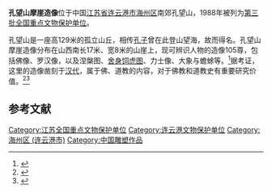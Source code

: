 {{coord|34|34|01|N|119|10|00|E|display=title|scale:10000}}
{{文物保护单位
| 级别 = 全国
| 名称 = 孔望山摩崖造像
| 图片 = 
| 所在 = [[江苏省|江苏省]][[连云港市|连云港市]]
| 分类 = 石窟寺
| 时代 = [[东汉|东汉]]
| 编号 = [[第三批全国重点文物保护单位|第三批]]第42项
| 登录 = 1988年1月13日
}}
'''孔望山摩崖造像'''位于中国[[江苏省|江苏省]][[连云港市|连云港市]][[海州区_(连云港市)|海州区]]南郊孔望山，1988年被列为[[第三批全国重点文物保护单位|第三批全国重点文物保护单位]]。

孔望山是一座高129米的孤立山丘，相传[[孔子|孔子]]曾在此登山望海，故而得名。孔望山摩崖造像分布在山西南长17米、宽8米的山崖上，现可辨识人物的造像105尊，包括佛像、罗汉像，以及涅槃图、[[捨身飼虎圖|舍身饲虎图]]、力士像、大象与蟾蜍等。<ref>{{Cite book | chapterurl=http://cidian.foyuan.net/word/628238/ | chapter=孔望山漢代摩崖像 | title=中华佛教百科全书 | access-date=2016-09-24 | archive-date=2019-07-31 | archive-url=https://web.archive.org/web/20190731222636/http://cidian.foyuan.net/word/628238/ | dead-url=yes }}</ref>据考证，这里的造像凿刻于[[汉代|汉代]]，属于佛、道教的内容，对于佛教和道教史有重要研究价值。<ref>{{Cite book |title=全国重点文物保护单位·第一至第五批·第Ⅰ卷 |publisher=文物出版社 |year=2004 |isbn=7-5010-1525-2 |pages=684 }}</ref><ref name="N.Y.)Leidy2010">{{cite book|author1=Metropolitan Museum of Art (New York, N.Y.)|author2=Denise Patry Leidy|author3=Donna K. Strahan|title=Wisdom Embodied: Chinese Buddhist and Daoist Sculpture in the Metropolitan Museum of Art|url=http://books.google.com/books?id=GFa0uSleDNwC&pg=PA7|year=2010年|publisher=Metropolitan Museum of Art|isbn=978-1-58839-399-9|pages=7–8}}{{en}}</ref>

==参考文献==
{{reflist}}

{{江苏全国重点文物保护单位}}

{{DEFAULTSORT:Kong}}
[[Category:江苏全国重点文物保护单位|Category:江苏全国重点文物保护单位]]
[[Category:连云港文物保护单位|Category:连云港文物保护单位]]
[[Category:海州区_(连云港市)|Category:海州区 (连云港市)]]
[[Category:中国雕塑作品|Category:中国雕塑作品]]